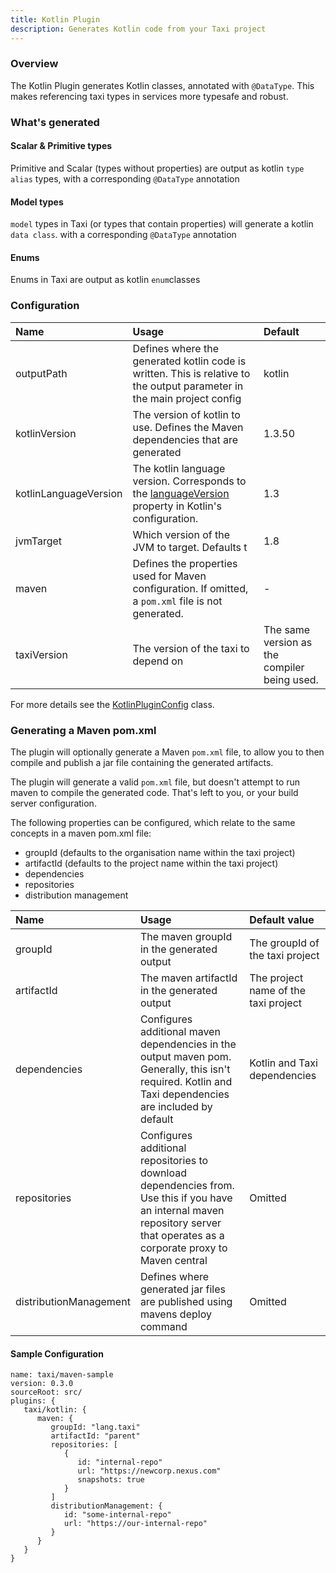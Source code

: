 ```yaml
---
title: Kotlin Plugin
description: Generates Kotlin code from your Taxi project
---
```



### Overview

The Kotlin Plugin generates Kotlin classes, annotated with `@DataType`.  This makes referencing taxi types in services more typesafe and robust.

### What's generated

#### Scalar & Primitive types

Primitive and Scalar \(types without properties\) are output as kotlin `type alias` types, with a corresponding `@DataType` annotation

#### Model types

`model` types in Taxi \(or types that contain properties\) will generate a kotlin `data class`. with a corresponding `@DataType` annotation

#### Enums

Enums in Taxi are output as kotlin `enum`classes

### Configuration

| Name | Usage | Default |
| :--- | :--- | :--- |
| outputPath | Defines where the generated kotlin code is written.  This is relative to the output parameter in the main project config | kotlin |
| kotlinVersion | The version of kotlin to use.  Defines the Maven dependencies that are generated | 1.3.50 |
| kotlinLanguageVersion | The kotlin language version.  Corresponds to the [languageVersion](https://kotlinlang.org/docs/reference/using-maven.html#attributes-common-for-jvm-and-js) property in Kotlin's configuration. | 1.3 |
| jvmTarget | Which version of the JVM to target.  Defaults t | 1.8 |
| maven | Defines the properties used for Maven configuration.  If omitted, a `pom.xml` file is not generated. | - |
| taxiVersion | The version of the taxi to depend on | The same version as the compiler being used. |

For more details see the [KotlinPluginConfig](https://gitlab.com/taxi-lang/taxi-lang/-/blob/develop/taxi-cli/src/main/java/lang/taxi/cli/plugins/internal/KotlinPlugin.kt#L123) class.

### Generating a Maven pom.xml

The plugin will optionally generate a Maven `pom.xml` file, to allow you to then compile and publish a jar file containing the generated artifacts.

<Hint>

The plugin will generate a valid `pom.xml` file, but doesn't attempt to run maven to compile the generated code.  That's left to you, or your build server configuration.
</Hint>

The following properties can be configured, which relate to the same concepts in a maven pom.xml file:

* groupId \(defaults to the organisation name within the taxi project\)
* artifactId \(defaults to the project name within the taxi project\)
* dependencies
* repositories
* distribution management

| Name | Usage | Default value |
| :--- | :--- | :--- |
| groupId | The maven groupId in the generated output | The groupId of the taxi project |
| artifactId | The maven artifactId in the generated output | The project name of the taxi project |
| dependencies | Configures additional maven dependencies in the output maven pom.  Generally, this isn't required.  Kotlin and Taxi dependencies are included by default | Kotlin and Taxi dependencies |
| repositories | Configures additional repositories to download dependencies from.  Use this if you have an internal maven repository server that operates as a corporate proxy to Maven central | Omitted |
| distributionManagement | Defines where generated jar files are published using mavens deploy command | Omitted |

#### Sample Configuration

```text
name: taxi/maven-sample
version: 0.3.0
sourceRoot: src/
plugins: {
   taxi/kotlin: {
      maven: {
         groupId: "lang.taxi"
         artifactId: "parent"
         repositories: [
            {
               id: "internal-repo"
               url: "https://newcorp.nexus.com"
               snapshots: true
            }
         ]
         distributionManagement: {
            id: "some-internal-repo"
            url: "https://our-internal-repo"
         }
      }
   }
}

```
